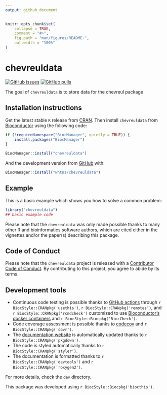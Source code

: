 ```yaml
---
output: github_document
---
```


<!-- README.md is generated from README.Rmd. Please edit that file -->

```r
knitr::opts_chunk$set(
    collapse = TRUE,
    comment = "#>",
    fig.path = "man/figures/README-",
    out.width = "100%"
)
```

# chevreuldata

<!-- badges: start -->
[![GitHub issues](https://img.shields.io/github/issues/whtns/chevreuldata)](https://github.com/whtns/chevreuldata/issues)
[![GitHub pulls](https://img.shields.io/github/issues-pr/whtns/chevreuldata)](https://github.com/whtns/chevreuldata/pulls)
<!-- badges: end -->

The goal of `chevreuldata` is to store data for the chevreul package

## Installation instructions

Get the latest stable `R` release from [CRAN](http://cran.r-project.org/). Then install `chevreuldata` from [Bioconductor](http://bioconductor.org/) using the following code:

```r
if (!requireNamespace("BiocManager", quietly = TRUE)) {
    install.packages("BiocManager")
}

BiocManager::install("chevreuldata")
```

And the development version from [GitHub](https://github.com/whtns/chevreuldata) with:

```r
BiocManager::install("whtns/chevreuldata")
```
## Example

This is a basic example which shows you how to solve a common problem:

```r
library("chevreuldata")
## basic example code
```

Please note that the `chevreuldata` was only made possible thanks to many other R and bioinformatics software authors, which are cited either in the vignettes and/or the paper(s) describing this package.

## Code of Conduct

Please note that the `chevreuldata` project is released with a [Contributor Code of Conduct](http://bioconductor.org/about/code-of-conduct/). By contributing to this project, you agree to abide by its terms.

## Development tools

* Continuous code testing is possible thanks to [GitHub actions](https://www.tidyverse.org/blog/2020/04/usethis-1-6-0/)  through `r BiocStyle::CRANpkg('usethis')`, `r BiocStyle::CRANpkg('remotes')`, and `r BiocStyle::CRANpkg('rcmdcheck')` customized to use [Bioconductor's docker containers](https://www.bioconductor.org/help/docker/) and `r BiocStyle::Biocpkg('BiocCheck')`.
* Code coverage assessment is possible thanks to [codecov](https://codecov.io/gh) and `r BiocStyle::CRANpkg('covr')`.
* The [documentation website](http://whtns.github.io/chevreuldata) is automatically updated thanks to `r BiocStyle::CRANpkg('pkgdown')`.
* The code is styled automatically thanks to `r BiocStyle::CRANpkg('styler')`.
* The documentation is formatted thanks to `r BiocStyle::CRANpkg('devtools')` and `r BiocStyle::CRANpkg('roxygen2')`.

For more details, check the `dev` directory.

This package was developed using `r BiocStyle::Biocpkg('biocthis')`.


